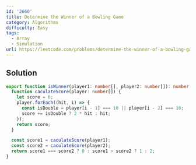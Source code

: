 ```yaml
---
id: '2660'
title: Determine the Winner of a Bowling Game
category: Algorithms
difficulty: Easy
tags:
  - Array
  - Simulation
url: https://leetcode.com/problems/determine-the-winner-of-a-bowling-game
---
```


## Solution

```typescript showLineNumbers
export function isWinner(player1: number[], player2: number[]): number {
  function caculateScore(player: number[]) {
    let score = 0;
    player.forEach((hit, i) => {
      const isDouble = player[i - 1] === 10 || player[i - 2] === 10;
      score += isDouble ? 2 * hit : hit;
    });
    return score;
  }

  const score1 = caculateScore(player1);
  const score2 = caculateScore(player2);
  return score1 === score2 ? 0 : score1 > score2 ? 1 : 2;
}
```
